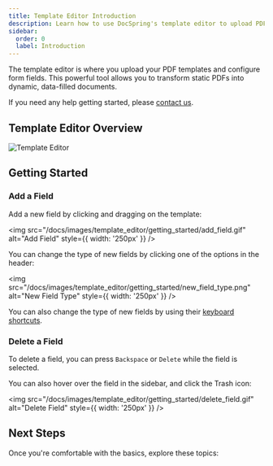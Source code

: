 ```yaml
---
title: Template Editor Introduction
description: Learn how to use DocSpring's template editor to upload PDFs and configure form fields
sidebar:
  order: 0
  label: Introduction
---
```


The template editor is where you upload your PDF templates and configure form fields. This powerful tool allows you to transform static PDFs into dynamic, data-filled documents.

If you need any help getting started, please [contact us](https://docspring.com/contact).

## Template Editor Overview

![Template Editor](/docs/images/template_editor.jpg)

## Getting Started

### Add a Field

Add a new field by clicking and dragging on the template:

<img
  src="/docs/images/template_editor/getting_started/add_field.gif"
  alt="Add Field"
  style={{ width: '250px' }}
/>

You can change the type of new fields by clicking one of the options in the header:

<img
  src="/docs/images/template_editor/getting_started/new_field_type.png"
  alt="New Field Type"
  style={{ width: '250px' }}
/>

You can also change the type of new fields by using their [keyboard shortcuts](/docs/template-editor/keyboard-shortcuts/#change-new-field-type).

### Delete a Field

To delete a field, you can press `Backspace` or `Delete` while the field is selected.

You can also hover over the field in the sidebar, and click the Trash icon:

<img
  src="/docs/images/template_editor/getting_started/delete_field.gif"
  alt="Delete Field"
  style={{ width: '250px' }}
/>

## Next Steps

Once you're comfortable with the basics, explore these topics:


<CardGrid>
  <LinkCard
    title="Field Names"
    description="Learn about JSON Pointer syntax and special field names"
    href="/docs/template-editor/field-names/"
  />
  <LinkCard
    title="Field Data Types"
    description="Understand the different types of data you can use"
    href="/docs/reference/field-data-types/"
  />
  <LinkCard
    title="Field Display Types"
    description="Control how fields appear on the PDF"
    href="/docs/reference/field-display-types/"
  />
  <LinkCard
    title="Template Settings"
    description="Configure template-wide options"
    href="/docs/template-editor/settings/"
  />
</CardGrid>
